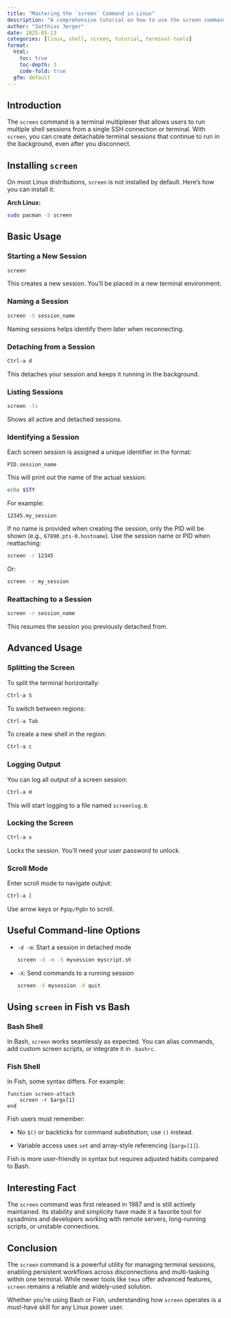 ```yaml
---
title: "Mastering the `screen` Command in Linux"
description: "A comprehensive tutorial on how to use the screen command in Linux for terminal multiplexing."
author: "3atthias 3erger"
date: 2025-05-13
categories: [linux, shell, screen, tutorial, terminal-tools]
format:
  html:
    toc: true
    toc-depth: 3
    code-fold: true
  gfm: default
---
```


## Introduction

The `screen` command is a terminal multiplexer that allows users to run multiple shell sessions from a single SSH connection or terminal. With `screen`, you can create detachable terminal sessions that continue to run in the background, even after you disconnect.

## Installing `screen`

On most Linux distributions, `screen` is not installed by default. Here's how you can install it:

**Arch Linux:**

``` .bash
sudo pacman -S screen
```

## Basic Usage

### Starting a New Session

``` .bash
screen
```

This creates a new session. You’ll be placed in a new terminal environment.

### Naming a Session

``` .bash
screen -S session_name
```

Naming sessions helps identify them later when reconnecting.

### Detaching from a Session

``` .bash
Ctrl-a d
```

This detaches your session and keeps it running in the background.

### Listing Sessions

``` .bash
screen -ls
```

Shows all active and detached sessions.

### Identifying a Session

Each screen session is assigned a unique identifier in the format:

```
PID.session_name
```

This will print out the name of the actual session:

``` .bash
echo $STY
```

For example:

```
12345.my_session
```

If no name is provided when creating the session, only the PID will be shown (e.g., `67890.pts-0.hostname`). Use the session name or PID when reattaching:

``` .bash
screen -r 12345
```

Or:

``` .bash
screen -r my_session
```

### Reattaching to a Session

``` .bash
screen -r session_name
```

This resumes the session you previously detached from.

## Advanced Usage

### Splitting the Screen

To split the terminal horizontally:

``` .bash
Ctrl-a S
```

To switch between regions:

``` .bash
Ctrl-a Tab
```

To create a new shell in the region:

``` .bash
Ctrl-a c
```

### Logging Output

You can log all output of a screen session:

``` .bash
Ctrl-a H
```

This will start logging to a file named `screenlog.0`.

### Locking the Screen

``` .bash
Ctrl-a x
```

Locks the session. You'll need your user password to unlock.

### Scroll Mode

Enter scroll mode to navigate output:

``` .bash
Ctrl-a [
```

Use arrow keys or `PgUp/PgDn` to scroll.

## Useful Command-line Options

-   `-d -m`: Start a session in detached mode

    ``` .bash
    screen -d -m -S mysession myscript.sh
    ```

-   `-X`: Send commands to a running session

    ``` .bash
    screen -S mysession -X quit
    ```

## Using `screen` in Fish vs Bash

### Bash Shell

In Bash, `screen` works seamlessly as expected. You can alias commands, add custom screen scripts, or integrate it in `.bashrc`.

### Fish Shell

In Fish, some syntax differs. For example:

``` fish
function screen-attach
    screen -r $argv[1]
end
```

Fish users must remember:

-   No `$()` or backticks for command substitution; use `()` instead.

-   Variable access uses `set` and array-style referencing (`$argv[1]`).

Fish is more user-friendly in syntax but requires adjusted habits compared to Bash.

## Interesting Fact

The `screen` command was first released in 1987 and is still actively maintained. Its stability and simplicity have made it a favorite tool for sysadmins and developers working with remote servers, long-running scripts, or unstable connections.

## Conclusion

The `screen` command is a powerful utility for managing terminal sessions, enabling persistent workflows across disconnections and multi-tasking within one terminal. While newer tools like `tmux` offer advanced features, `screen` remains a reliable and widely-used solution.

Whether you're using Bash or Fish, understanding how `screen` operates is a must-have skill for any Linux power user.
